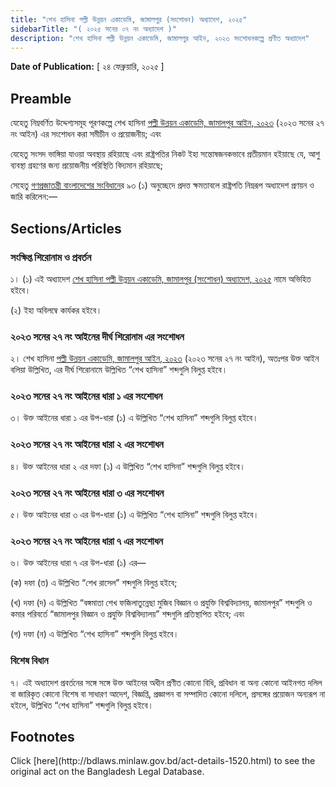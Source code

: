 ```yaml
---
title: "শেখ হাসিনা পল্লী উন্নয়ন একাডেমি, জামালপুর (সংশোধন) অধ্যাদেশ, ২০২৫"
sidebarTitle: "( ২০২৫ সনের ০৭ নং অধ্যাদেশ )"
description: "শেখ হাসিনা পল্লী উন্নয়ন একাডেমি, জামালপুর আইন, ২০২৩ সংশোধনকল্পে প্রণীত অধ্যাদেশ"
---
```


**Date of Publication:** [ ২৪ ফেব্রুয়ারি, ২০২৫ ]

## Preamble

যেহেতু নিম্নবর্ণিত উদ্দেশ্যসমূহ পূরণকল্পে শেখ হাসিনা [পল্লী উন্নয়ন একাডেমি, জামালপুর আইন, ২০২৩](/act-1445.html "পল্লী উন্নয়ন একাডেমি, জামালপুর আইন, ২০২৩") (২০২৩ সনের ২৭ নং আইন) এর সংশোধন করা সমীচীন ও প্রয়োজনীয়; এবং

যেহেতু সংসদ ভাঙ্গিয়া যাওয়া অবস্থায় রহিয়াছে এবং রাষ্ট্রপতির নিকট ইহা সন্তোষজনকভাবে প্রতীয়মান হইয়াছে যে, আশু ব্যবস্থা গ্রহণের জন্য প্রয়োজনীয় পরিস্থিতি বিদ্যমান রহিয়াছে;

সেহেতু [গণপ্রজাতন্ত্রী বাংলাদেশের সংবিধান](/act-957.html "গণপ্রজাতন্ত্রী বাংলাদেশের সংবিধান")ের ৯৩ (১) অনুচ্ছেদে প্রদত্ত ক্ষমতাবলে রাষ্ট্রপতি নিম্নরূপ অধ্যাদেশ প্রণয়ন ও জারি করিলেন:—

## Sections/Articles

### সংক্ষিপ্ত শিরোনাম ও প্রবর্তন

১। (১) এই অধ্যাদেশ [শেখ হাসিনা পল্লী উন্নয়ন একাডেমি, জামালপুর (সংশোধন) অধ্যাদেশ, ২০২৫](/act-1520.html "শেখ হাসিনা পল্লী উন্নয়ন একাডেমি, জামালপুর (সংশোধন) অধ্যাদেশ, ২০২৫") নামে অভিহিত হইবে।

(২) ইহা অবিলম্বে কার্যকর হইবে।

### ২০২৩ সনের ২৭ নং আইনের দীর্ঘ শিরোনাম এর সংশোধন

২। শেখ হাসিনা [পল্লী উন্নয়ন একাডেমি, জামালপুর আইন, ২০২৩](/act-1445.html "পল্লী উন্নয়ন একাডেমি, জামালপুর আইন, ২০২৩") (২০২৩ সনের ২৭ নং আইন), অতঃপর উক্ত আইন বলিয়া উল্লিখিত, এর দীর্ঘ শিরোনামে উল্লিখিত “শেখ হাসিনা” শব্দগুলি বিলুপ্ত হইবে।

### ২০২৩ সনের ২৭ নং আইনের ধারা ১ এর সংশোধন

৩। উক্ত আইনের ধারা ১ এর উপ-ধারা (১) এ উল্লিখিত “শেখ হাসিনা” শব্দগুলি বিলুপ্ত হইবে।

### ২০২৩ সনের ২৭ নং আইনের ধারা ২ এর সংশোধন

৪। উক্ত আইনের ধারা ২ এর দফা (১) এ উল্লিখিত “শেখ হাসিনা” শব্দগুলি বিলুপ্ত হইবে।

### ২০২৩ সনের ২৭ নং আইনের ধারা ৩ এর সংশোধন

৫। উক্ত আইনের ধারা ৩ এর উপ-ধারা (১) এ উল্লিখিত “শেখ হাসিনা” শব্দগুলি বিলুপ্ত হইবে।

### ২০২৩ সনের ২৭ নং আইনের ধারা ৭ এর সংশোধন

৬। উক্ত আইনের ধারা ৭ এর উপ-ধারা (১) এর—

(ক) দফা (ত) এ উল্লিখিত “শেখ রাসেল” শব্দগুলি বিলুপ্ত হইবে;

(খ) দফা (দ) এ উল্লিখিত “বঙ্গমাতা শেখ ফজিলাতুন্নেছা মুজিব বিজ্ঞান ও প্রযুক্তি বিশ্ববিদ্যালয়, জামালপুর” শব্দগুলি ও কমার পরিবর্তে “জামালপুর বিজ্ঞান ও প্রযুক্তি বিশ্ববিদ্যালয়” শব্দগুলি প্রতিস্থাপিত হইবে; এবং

(গ) দফা (ন) এ উল্লিখিত “শেখ হাসিনা” শব্দগুলি বিলুপ্ত হইবে।

### বিশেষ বিধান

৭। এই অধ্যাদেশ প্রবর্তনের সঙ্গে সঙ্গে উক্ত আইনের অধীন প্রণীত কোনো বিধি, প্রবিধান বা অন্য কোনো আইনগত দলিল বা জারিকৃত কোনো বিশেষ বা সাধারণ আদেশ, বিজ্ঞপ্তি, প্রজ্ঞাপন বা সম্পাদিত কোনো দলিলে, প্রসঙ্গের প্রয়োজন অন্যরূপ না হইলে, উল্লিখিত “শেখ হাসিনা” শব্দগুলি বিলুপ্ত হইবে।

## Footnotes

<Note>
  Click [here](http://bdlaws.minlaw.gov.bd/act-details-1520.html) to see the original act on the Bangladesh Legal Database.
</Note>
